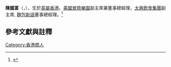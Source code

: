 {{Infobox_officeholder
| name = 陳國富
| native_name    = Chan Kwok Fu
| native_name_lang = en
| image_name       = 
| image_size       = 
| image_alt        = 
| image_caption    = 
| fullname         = 
| other_names      = 
| birth_date       = {{birth year and age|1952}}
| birth_place      = {{HKG}}
| death_date       = 
| nationality      = {{CHN-HKG}}
| death_place      =  
| era              = 
| region           = 
| school_tradition = 
| occupation = [[美國冒險樂園|美國冒險樂園]]副主席兼董事總經理<br> [[太興飲食集團|太興飲食集團]]副主席 <br> [[麵包新語|麵包新語]]董事總經理
| education = 美國大學技術科學畢業
| main_interests   =
| notable_ideas    = 
| major_works      =
| influences       = 
| influenced       = 
| workplaces = [[美國冒險樂園|美國冒險樂園]] <br> [[太興飲食集團|太興飲食集團]]
}}

'''陳國富'''（{{lang-en|'''Chan Kwok Fu'''}}，{{bd|1952年|}}），生於[[英屬香港|英屬香港]]。[[美國冒險樂園|美國冒險樂園]]副主席兼董事總經理，[[太興飲食集團|太興飲食集團]]副主席, [[麵包新語|麵包新語]]董事總經理。<ref>{{cite web|title=【美國冒險樂園】狂吸逾40萬「鐵粉」　樂園之父親解25年不倒因由|website=[[香港01|香港01]]|date=2019-05-18|url=https://www.hk01.com/%E5%B0%88%E9%A1%8C%E4%BA%BA%E8%A8%AA/311795/%E7%BE%8E%E5%9C%8B%E5%86%92%E9%9A%AA%E6%A8%82%E5%9C%92-%E7%8B%82%E5%90%B8%E9%80%BE40%E8%90%AC-%E9%90%B5%E7%B2%89-%E6%A8%82%E5%9C%92%E4%B9%8B%E7%88%B6%E8%A6%AA%E8%A7%A325%E5%B9%B4%E4%B8%8D%E5%80%92%E5%9B%A0%E7%94%B1}}</ref>

==參考文獻與註釋==
{{reflist}}
{{香港商业人物小作品}}

[[Category:香港商人|Category:香港商人]]